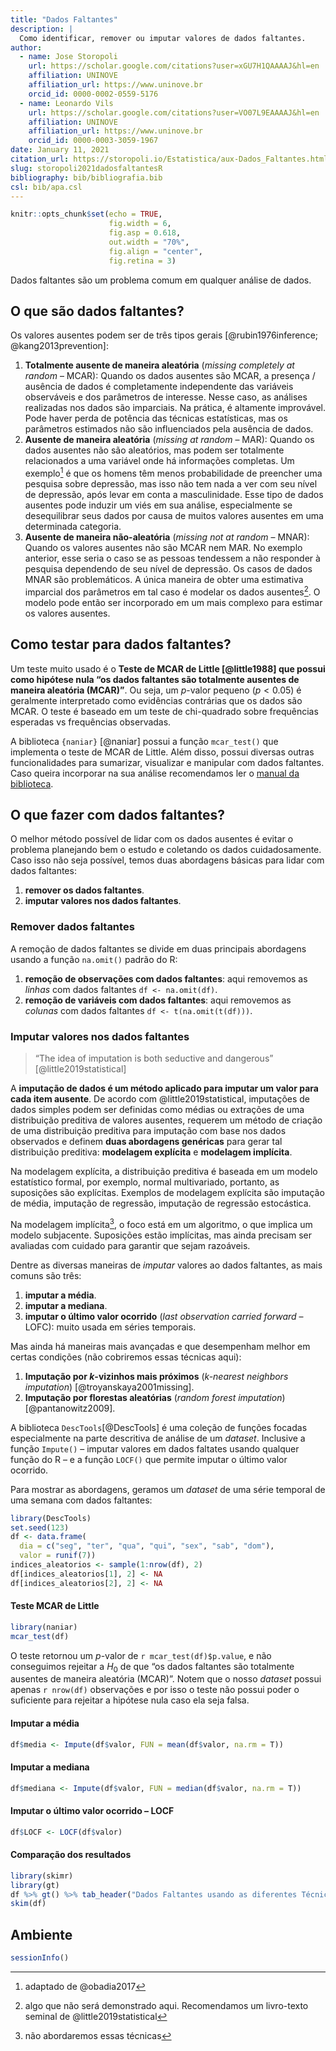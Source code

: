 ```yaml
---
title: "Dados Faltantes"
description: |
  Como identificar, remover ou imputar valores de dados faltantes.
author:
  - name: Jose Storopoli
    url: https://scholar.google.com/citations?user=xGU7H1QAAAAJ&hl=en
    affiliation: UNINOVE
    affiliation_url: https://www.uninove.br
    orcid_id: 0000-0002-0559-5176
  - name: Leonardo Vils
    url: https://scholar.google.com/citations?user=VO07L9EAAAAJ&hl=en
    affiliation: UNINOVE
    affiliation_url: https://www.uninove.br
    orcid_id: 0000-0003-3059-1967
date: January 11, 2021
citation_url: https://storopoli.io/Estatistica/aux-Dados_Faltantes.html
slug: storopoli2021dadosfaltantesR
bibliography: bib/bibliografia.bib
csl: bib/apa.csl
---
```


```r
knitr::opts_chunk$set(echo = TRUE,
                      fig.width = 6,
                      fig.asp = 0.618,
                      out.width = "70%",
                      fig.align = "center",
                      fig.retina = 3)
```

<link rel="stylesheet" href="https://cdn.rawgit.com/jpswalsh/academicons/master/css/academicons.min.css"/>

Dados faltantes são um problema comum em qualquer análise de dados.

## O que são dados faltantes?

Os valores ausentes podem ser de três tipos gerais [@rubin1976inference; @kang2013prevention]:

1. **Totalmente ausente de maneira aleatória** (*missing completely at random* -- MCAR): Quando os dados ausentes são MCAR, a presença / ausência de dados é completamente independente das variáveis observáveis e dos parâmetros de interesse. Nesse caso, as análises realizadas nos dados são imparciais. Na prática, é altamente improvável. Pode haver perda de potência das técnicas estatísticas, mas os parâmetros estimados não são influenciados pela ausência de dados.
2. **Ausente de maneira aleatória** (*missing at random* -- MAR): Quando os dados ausentes não são aleatórios, mas podem ser totalmente relacionados a uma variável onde há informações completas. Um exemplo^[adaptado de @obadia2017] é que os homens têm menos probabilidade de preencher uma pesquisa sobre depressão, mas isso não tem nada a ver com seu nível de depressão, após levar em conta a masculinidade. Esse tipo de dados ausentes pode induzir um viés em sua análise, especialmente se desequilibrar seus dados por causa de muitos valores ausentes em uma determinada categoria.
3. **Ausente de maneira não-aleatória** (*missing not at random* -- MNAR): Quando os valores ausentes não são MCAR nem MAR. No exemplo anterior, esse seria o caso se as pessoas tendessem a não responder à pesquisa dependendo de seu nível de depressão. Os casos de dados MNAR são problemáticos. A única maneira de obter uma estimativa imparcial dos parâmetros em tal caso é modelar os dados ausentes^[algo que não será demonstrado aqui. Recomendamos um livro-texto seminal de @little2019statistical]. O modelo pode então ser incorporado em um mais complexo para estimar os valores ausentes.

## Como testar para dados faltantes?

Um teste muito usado é o **Teste de MCAR de Little [@little1988] que possui como hipótese nula "os dados faltantes são totalmente ausentes de maneira aleatória (MCAR)"**. Ou seja, um $p$-valor pequeno ($p < 0.05$) é geralmente interpretado como evidências contrárias que os dados são MCAR. O teste é baseado em um teste de chi-quadrado sobre frequências esperadas vs frequências observadas.

A biblioteca `{naniar}` [@naniar] possui a função `mcar_test()` que implementa o teste de MCAR de Little. Além disso, possui diversas outras funcionalidades para sumarizar, visualizar e manipular com dados faltantes. Caso queira incorporar na sua análise recomendamos ler o [manual da biblioteca](http://naniar.njtierney.com/index.html).

## O que fazer com dados faltantes?

O melhor método possível de lidar com os dados ausentes é evitar o problema planejando bem o estudo e coletando os dados cuidadosamente. Caso isso não seja possível, temos duas abordagens básicas para lidar com dados faltantes:

1. **remover os dados faltantes**.
2. **imputar valores nos dados faltantes**.

### Remover dados faltantes

A remoção de dados faltantes se divide em duas principais abordagens usando a função `na.omit()` padrão do R:

1. **remoção de observações com dados faltantes**: aqui removemos as *linhas* com dados faltantes `df <- na.omit(df)`.
2. **remoção de variáveis com dados faltantes**: aqui removemos as *colunas* com dados faltantes `df <- t(na.omit(t(df)))`.

### Imputar valores nos dados faltantes

> "The idea of imputation is both seductive and dangerous" [@little2019statistical]

A **imputação de dados é um método aplicado para imputar um valor para cada item ausente**. De acordo com @little2019statistical, imputações de dados simples podem ser definidas como médias ou extrações de uma distribuição preditiva de valores ausentes, requerem um método de criação de uma distribuição preditiva para imputação com base nos dados observados e definem **duas abordagens genéricas** para gerar tal distribuição preditiva: **modelagem explícita** e **modelagem implícita**.

Na modelagem explícita, a distribuição preditiva é baseada em um modelo estatístico formal, por exemplo, normal multivariado, portanto, as suposições são explícitas. Exemplos de modelagem explícita são imputação de média, imputação de regressão, imputação de regressão estocástica.

Na modelagem implícita^[não abordaremos essas técnicas], o foco está em um algoritmo, o que implica um modelo subjacente. Suposições estão implícitas, mas ainda precisam ser avaliadas com cuidado para garantir que sejam razoáveis.

Dentre as diversas maneiras de *imputar* valores ao dados faltantes, as mais comuns são três:

1. **imputar a média**.
2. **imputar a mediana**.
3. **imputar o último valor ocorrido** (*last observation carried forward* -- LOFC): muito usada em séries temporais.

Mas ainda há maneiras mais avançadas e que desempenham melhor em certas condições (não cobriremos essas técnicas aqui):

1. **Imputação por $k$-vizinhos mais próximos** (*$k$-nearest neighbors imputation*) [@troyanskaya2001missing].
2. **Imputação por florestas aleatórias** (*random forest imputation*) [@pantanowitz2009].

A biblioteca `DescTools`[@DescTools] é uma coleção de funções focadas especialmente na parte descritiva de análise de um *dataset*. Inclusive a função `Impute()` -- imputar valores em dados faltates usando qualquer função do R -- e a função `LOCF()` que permite imputar o último valor ocorrido.

Para mostrar as abordagens, geramos um *dataset* de uma série temporal de uma semana com dados faltantes:

```r
library(DescTools)
set.seed(123)
df <- data.frame(
  dia = c("seg", "ter", "qua", "qui", "sex", "sab", "dom"),
  valor = runif(7))
indices_aleatorios <- sample(1:nrow(df), 2)
df[indices_aleatorios[1], 2] <- NA
df[indices_aleatorios[2], 2] <- NA
```

#### Teste MCAR de Little

```r
library(naniar)
mcar_test(df)
```
O teste retornou um $p$-valor de `r mcar_test(df)$p.value`, e não conseguimos rejeitar a $H_0$ de que "os dados faltantes são totalmente ausentes de maneira aleatória (MCAR)". Notem que o nosso *dataset* possui apenas `r nrow(df)` observações e por isso o teste não possui poder o suficiente para rejeitar a hipótese nula caso ela seja falsa.

#### Imputar a média

```r
df$media <- Impute(df$valor, FUN = mean(df$valor, na.rm = T))
```


#### Imputar a mediana

```r
df$mediana <- Impute(df$valor, FUN = median(df$valor, na.rm = T))
```

#### Imputar o último valor ocorrido -- LOCF

```r
df$LOCF <- LOCF(df$valor)
```


#### Comparação dos resultados

```r
library(skimr)
library(gt)
df %>% gt() %>% tab_header("Dados Faltantes usando as diferentes Técnicas de Imputação")
skim(df)
```

## Ambiente

```r
sessionInfo()
```
